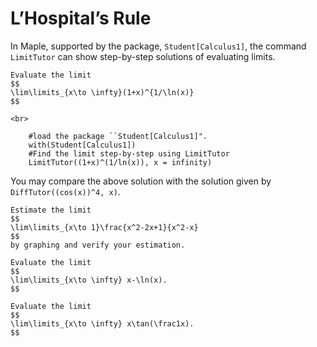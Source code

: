 # L'Hospital's Rule

In Maple, supported by the package, `Student[Calculus1]`, the command `LimitTutor` can show step-by-step solutions of evaluating limits.

```example

Evaluate the limit
$$
\lim\limits_{x\to \infty}(1+x)^{1/\ln(x)}
$$

```

```solution
<br>

    #load the package ``Student[Calculus1]".
    with(Student[Calculus1])
    #Find the limit step-by-step using LimitTutor
    LimitTutor((1+x)^(1/ln(x)), x = infinity)

```

You may compare the above solution with the solution given by `DiffTutor((cos(x))^4, x)`.

```exercise

Estimate the limit
$$
\lim\limits_{x\to 1}\frac{x^2-2x+1}{x^2-x}
$$
by graphing and verify your estimation.

```

```exercise

Evaluate the limit
$$
\lim\limits_{x\to \infty} x-\ln(x).
$$

```

```exercise

Evaluate the limit
$$
\lim\limits_{x\to \infty} x\tan(\frac1x).
$$

```
